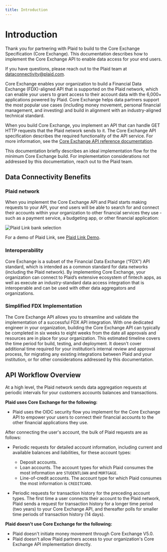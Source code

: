 ```yaml
---
title: Introduction
---
```


# Introduction

Thank you for partnering with Plaid to build to the Core Exchange Specification (Core Exchange).  This documentation describes how to implement the Core Exchange API to enable data access for your end users.

If you have questions, please reach out to the Plaid team at [dataconnectivity@plaid.com](mailto:dataconnectivity@plaid.com).

Core Exchange enables your organization to build a Financial Data Exchange (FDX)-aligned API that is supported on the Plaid network, which can enable your users to grant access to their account data with the 6,000+ applications powered by Plaid. Core Exchange helps data partners support the most popular use cases (including money movement, personal financial management, and investing) and build in alignment with an industry-aligned technical standard.

When you build Core Exchange, you implement an API that can handle GET HTTP requests that the Plaid network sends to it. The Core Exchange API specification describes the required functionality of the API service. For more information, see the [Core Exchange API reference documentation](/api-versions/50).


This documentation briefly describes an ideal implementation flow for the minimum Core Exchange build. For implementation considerations not addressed by this documentation, reach out to the Plaid team.
## Data Connectivity Benefits


### Plaid network

When you implement the Core Exchange API and Plaid starts making requests to your API, your end users will be able to search for and connect their accounts within your organization 
to other financial services they use - such as a payment service, a budgeting app, or other financial application:

![Plaid Link bank selection](/core-exchange/images/plaid_link.png "Plaid Link bank selection")

For a demo of Plaid Link, see [Plaid Link Demo](https://plaid.com/demo/).

### Interoperability

Core Exchange is a subset of the Financial Data Exchange (“FDX”) API standard, which is intended as a common standard for data networks (including the Plaid network).
By implementing Core Exchange, your organization can connect to Plaid’s extensive ecosystem of fintech apps, as well as execute an industry-standard data access integration that is interoperable and can be used with other data aggregators and organizations.

### Simplified FDX Implementation

The Core Exchange API allows you to streamline and validate the implementation of a successful FDX API integration.
With one dedicated engineer in your organization, building the Core Exchange API can typically be completed in six weeks to eight weeks from the date all approvals and resources are in place for your organization.
This estimated timeline covers the time period for build, testing, and deployment. It doesn't cover additional time required for your institution’s internal review and approval process, for migrating any existing integrations between Plaid and your institution, or for other considerations addressed by this documentation.

## API Workflow Overview

At a high level, the Plaid network sends data aggregation requests at periodic intervals for your customers accounts balances and transactions. 

**Plaid uses Core Exchange for the following:**

- Plaid uses the OIDC security flow you implement for the Core Exchange API to empower your users to connect their financial accounts to the other financial applications they use.

After connecting the user's account, the bulk of Plaid requests are as follows:

- Periodic requests for detailed account information, including current and available balances and liabilities, for these account types:
  - Deposit accounts.
  - Loan accounts. The account types for which Plaid consumes the most information are `STUDENTLOAN` and `MORTGAGE`.
  - Line-of-credit accounts. The account type for which Plaid consumes the most information is `CREDITCARD`.  

- Periodic requests for transaction history for the preceding account types. The first time a user connects their account to the Plaid network, Plaid sends a request for transaction history for a longer time period (two years) to your Core Exchange API, and thereafter polls for smaller time periods of transaction history (14 days).

**Plaid doesn't use Core Exchange for the following:**

- Plaid doesn't initiate money movement through Core Exchange V5.0.
- Plaid doesn't allow Plaid partners access to your organization's Core Exchange API implementation directly.
